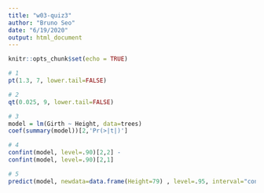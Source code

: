 ```yaml
---
title: "w03-quiz3"
author: "Bruno Seo"
date: "6/19/2020"
output: html_document
---
```


```r
knitr::opts_chunk$set(echo = TRUE)
```


```r
# 1
pt(1.3, 7, lower.tail=FALSE)
```


```r
# 2
qt(0.025, 9, lower.tail=FALSE)
```

```r
# 3
model = lm(Girth ~ Height, data=trees)
coef(summary(model))[2,'Pr(>|t|)']
```

```r
# 4
confint(model, level=.90)[2,2] - 
confint(model, level=.90)[2,1]
```

```r
# 5
predict(model, newdata=data.frame(Height=79) , level=.95, interval="confidence")[3]
```
